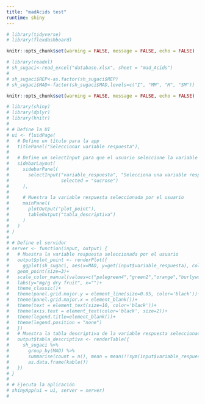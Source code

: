 ```yaml
---
title: "madAcids test"
runtime: shiny
---
```


```r
# library(tidyverse)
# library(flexdashboard)
```


```r
knitr::opts_chunk$set(warning = FALSE, message = FALSE, echo = FALSE)

# library(readxl)
# sh_sugaci<-read_excel("database.xlsx", sheet = "mad_Acids")
# 
# sh_sugaci$REP<-as.factor(sh_sugaci$REP)
# sh_sugaci$MAD<-factor(sh_sugaci$MAD,levels=c("I", "MM", "M", "SM"))

```

```r
knitr::opts_chunk$set(warning = FALSE, message = FALSE, echo = FALSE)

# library(shiny)
# library(dplyr)
# library(knitr)
# 
# # Define la UI
# ui <- fluidPage(
#   # Define un título para la app
#   titlePanel("Seleccionar variable respuesta"),
#   
#   # Define un selectInput para que el usuario seleccione la variable respuesta
#   sidebarLayout(
#     sidebarPanel(
#       selectInput("variable_respuesta", "Selecciona una variable respuesta:", choices = sh_sugaci %>% select_if(is.numeric) %>% names(),
#                   selected = "sucrose")
#     ),
#     
#     # Muestra la variable respuesta seleccionada por el usuario
#     mainPanel(
#       plotOutput("plot_point"),
#       tableOutput("tabla_descriptiva")
#     )
#   )
# )
# 
# # Define el servidor
# server <- function(input, output) {
#   # Muestra la variable respuesta seleccionada por el usuario
#   output$plot_point <- renderPlot({
#     ggplot(sh_sugaci, aes(x=MAD, y=get(input$variable_respuesta), color=MAD, width=1, shape=REP)) +
#   geom_point(size=3)+
#   scale_color_manual(values=c("palegreen4","green2","orange","burlywood2", "blue"))+
#   labs(y="mg/g dry fruit", x="")+
#   theme_classic()+
#   theme(panel.grid.major.y = element_line(size=0.05, color='black'))+
#   theme(panel.grid.major.x = element_blank())+
#   theme(text = element_text(size=10, color='black'))+
#   theme(axis.text = element_text(color='black', size=2))+
#   theme(legend.title=element_blank())+
#   theme(legend.position = "none")
#   })
#   # Muestra la tabla descriptiva de la variable respuesta seleccionada por el usuario
#   output$tabla_descriptiva <- renderTable({
#     sh_sugaci %>% 
#       group_by(MAD) %>% 
#       summarise(count = n(), mean = mean(!!sym(input$variable_respuesta)), sd = sd(!!sym(input$variable_respuesta))) %>% 
#       as.data.frame(kable())
#   })
# }
# 
# # Ejecuta la aplicación
# shinyApp(ui = ui, server = server)
# 

```

